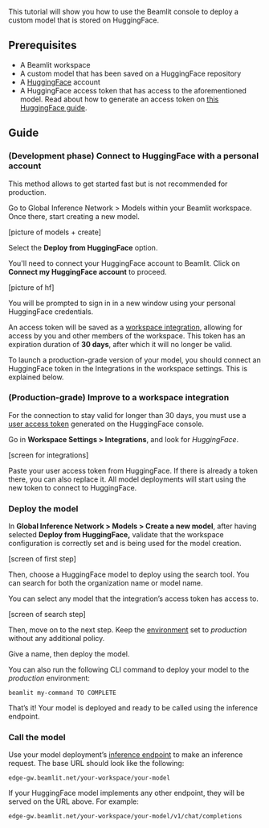This tutorial will show you how to use the Beamlit console to deploy a custom model that is stored on HuggingFace.

## Prerequisites

- A Beamlit workspace
- A custom model that has been saved on a HuggingFace repository
- A [HuggingFace](https://huggingface.co/) account
- A HuggingFace access token that has access to the aforementioned model. Read about how to generate an access token on [this HuggingFace guide](https://huggingface.co/docs/hub/security-tokens).

## Guide

### (Development phase) Connect to HuggingFace with a personal account

<Note>This method allows to get started fast but is not recommended for production.</Note>

Go to Global Inference Network > Models within your Beamlit workspace. Once there, start creating a new model. 

[picture of models + create]

Select the **Deploy from HuggingFace** option.

You'll need to connect your HuggingFace account to Beamlit. Click on **Connect my HuggingFace account** to proceed. 

[picture of hf]

You will be prompted to sign in in a new window using your personal HuggingFace credentials.

An access token will be saved as a [workspace integration](../Integrations/HuggingFace.md), allowing for access by you and other members of the workspace. This token has an expiration duration of **30 days**, after which it will no longer be valid. 

<Tip>To launch a production-grade version of your model, you should connect an HuggingFace token in the Integrations in the workspace settings. This is explained below.</Tip>

### (Production-grade) Improve to a workspace integration

For the connection to stay valid for longer than 30 days, you must use a [user access token](https://huggingface.co/docs/hub/security-tokens) generated on the HuggingFace console.

Go in **Workspace Settings > Integrations**, and look for *HuggingFace*.

[screen for integrations]

Paste your user access token from HuggingFace. If there is already a token there, you can also replace it. All model deployments will start using the new token to connect to HuggingFace.

### Deploy the model

In **Global Inference Network > Models > Create a new model**, after having selected **Deploy from HuggingFace,** validate that the workspace configuration is correctly set and is being used for the model creation.

[screen of first step]

Then, choose a HuggingFace model to deploy using the search tool. You can search for both the organization name or model name. 

<Info>You can select any model that the integration’s access token has access to.</Info>

[screen of search step]

Then, move on to the next step. Keep the [environment](../Model-Governance/Environments.md) set to *production* without any additional policy. 

Give a name, then deploy the model.

You can also run the following CLI command to deploy your model to the *production* environment: 

```
beamlit my-command TO COMPLETE
```

That’s it! Your model is deployed and ready to be called using the inference endpoint.

### Call the model

Use your model deployment’s [inference endpoint](../Models/Query-a-model.md) to make an inference request. The base URL should look like the following:

`edge-gw.beamlit.net/your-workspace/your-model`

If your HuggingFace model implements any other endpoint, they will be served on the URL above. For example:

`edge-gw.beamlit.net/your-workspace/your-model/v1/chat/completions`